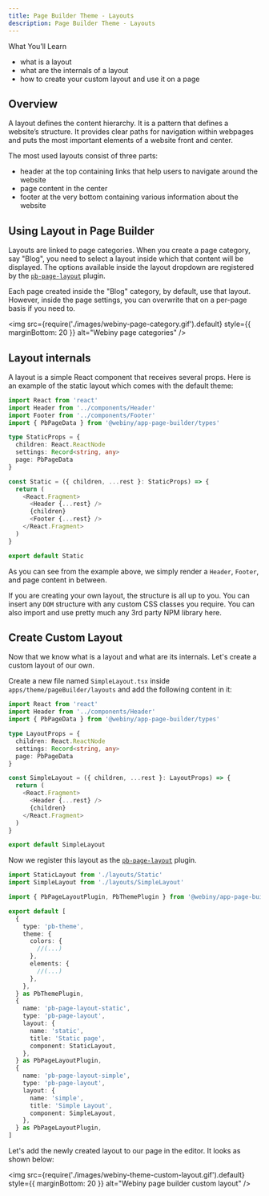 ```yaml
---
title: Page Builder Theme - Layouts
description: Page Builder Theme - Layouts
---
```



<!-- Always include this section on top of the page. -->

<Alert type="success">

What You’ll Learn

- what is a layout
- what are the internals of a layout
- how to create your custom layout and use it on a page

</Alert>

## Overview

A layout defines the content hierarchy. It is a pattern that defines a website’s structure. It provides clear paths for navigation within webpages and puts the most important elements of a website front and center.

The most used layouts consist of three parts:

- header at the top containing links that help users to navigate around the website
- page content in the center
- footer at the very bottom containing various information about the website

## Using Layout in Page Builder

Layouts are linked to page categories. When you create a page category, say "Blog", you need to select a layout inside which that content will be displayed.
The options available inside the layout dropdown are registered by the [`pb-page-layout`](/docs/references/page-builder/plugins#pb-page-layout) plugin.

Each page created inside the "Blog" category, by default, use that layout.
However, inside the page settings, you can overwrite that on a per-page basis if you need to.

<!-- vale off -->

<img
  src={require('./images/webiny-page-category.gif').default}
  style={{ marginBottom: 20 }}
  alt="Webiny page categories"
/>

<!-- vale on -->

## Layout internals

A layout is a simple React component that receives several props. Here is an example of the static layout which comes with the default theme:

```ts apps/theme/pageBuilder/layouts/Static.tsx
import React from 'react'
import Header from '../components/Header'
import Footer from '../components/Footer'
import { PbPageData } from '@webiny/app-page-builder/types'

type StaticProps = {
  children: React.ReactNode
  settings: Record<string, any>
  page: PbPageData
}

const Static = ({ children, ...rest }: StaticProps) => {
  return (
    <React.Fragment>
      <Header {...rest} />
      {children}
      <Footer {...rest} />
    </React.Fragment>
  )
}

export default Static
```

As you can see from the example above, we simply render a `Header`, `Footer`, and page content in between.

If you are creating your own layout, the structure is all up to you.
You can insert any `DOM` structure with any custom CSS classes you require. You can also import and use pretty much any 3rd party NPM library here.

## Create Custom Layout

Now that we know what is a layout and what are its internals.
Let's create a custom layout of our own.

Create a new file named `SimpleLayout.tsx` inside `apps/theme/pageBuilder/layouts` and add the following content in it:

```ts apps/theme/pageBuilder/layouts/SimpleLayout.tsx
import React from 'react'
import Header from '../components/Header'
import { PbPageData } from '@webiny/app-page-builder/types'

type LayoutProps = {
  children: React.ReactNode
  settings: Record<string, any>
  page: PbPageData
}

const SimpleLayout = ({ children, ...rest }: LayoutProps) => {
  return (
    <React.Fragment>
      <Header {...rest} />
      {children}
    </React.Fragment>
  )
}

export default SimpleLayout
```

Now we register this layout as the [`pb-page-layout`](/docs/references/page-builder/plugins#pb-page-layout) plugin.

```ts {2,27-35} apps/theme/pageBuilder/index.ts
import StaticLayout from './layouts/Static'
import SimpleLayout from './layouts/SimpleLayout'

import { PbPageLayoutPlugin, PbThemePlugin } from '@webiny/app-page-builder/types'

export default [
  {
    type: 'pb-theme',
    theme: {
      colors: {
        //(...)
      },
      elements: {
        //(...)
      },
    },
  } as PbThemePlugin,
  {
    name: 'pb-page-layout-static',
    type: 'pb-page-layout',
    layout: {
      name: 'static',
      title: 'Static page',
      component: StaticLayout,
    },
  } as PbPageLayoutPlugin,
  {
    name: 'pb-page-layout-simple',
    type: 'pb-page-layout',
    layout: {
      name: 'simple',
      title: 'Simple Layout',
      component: SimpleLayout,
    },
  } as PbPageLayoutPlugin,
]
```

Let's add the newly created layout to our page in the editor. It looks as shown below:

<!-- vale off -->

<img
  src={require('./images/webiny-theme-custom-layout.gif').default}
  style={{ marginBottom: 20 }}
  alt="Webiny page builder custom layout"
/>

<!-- vale on -->
